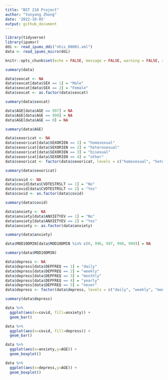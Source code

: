 ```yaml
---
title: "BST 210 Project"
author: "Yunyang Zhong"
date: '2022-10-05'
output: github_document
---
```


```r
library(tidyverse)
library(ipumsr)
ddi <- read_ipums_ddi("nhis_00001.xml")
data <- read_ipums_micro(ddi)

knitr::opts_chunk$set(echo = FALSE, message = FALSE, warning = FALSE, results = FALSE)
```

```r
summary(data)
```

```r
data$sexcat <- NA
data$sexcat[data$SEX == 1] = "Male"
data$sexcat[data$SEX == 2] = "Female"
data$sexcat <- as.factor(data$sexcat)

summary(data$sexcat)
```


```r
data$AGE[data$AGE == 997] = NA
data$AGE[data$AGE == 999] = NA
data$AGE[data$AGE == 0] = NA

summary(data$AGE)
```

```r
data$sexoricat <- NA
data$sexoricat[data$SEXORIEN == 1] = "homosexual"
data$sexoricat[data$SEXORIEN == 2] = "heterosexual"
data$sexoricat[data$SEXORIEN == 3] = "bisexual"
data$sexoricat[data$SEXORIEN == 4] = "other"
data$sexoricat <- factor(data$sexoricat, levels = c("homosexual", "heterosexual", "bisexual", "other"))

summary(data$sexoricat)
```

```r
data$covid <- NA
data$covid[data$CVDTESTRSLT == 1] = "No"
data$covid[data$CVDTESTRSLT == 2] = "Yes"
data$covid <- as.factor(data$covid)

summary(data$covid)
```


```r
data$anxiety <- NA
data$anxiety[data$ANXIETYEV == 1] = "No"
data$anxiety[data$ANXIETYEV == 2] = "Yes"
data$anxiety <- as.factor(data$anxiety)

summary(data$anxiety)
```
```r
data$MOD10DMIN[data$MOD10DMIN %in% c(0, 996, 997, 998, 999)] = NA

summary(data$MOD10DMIN)
```

```r
data$depress <- NA
data$depress[data$DEPFREQ == 1] = "daily"
data$depress[data$DEPFREQ == 2] = "weekly"
data$depress[data$DEPFREQ == 3] = "monthly"
data$depress[data$DEPFREQ == 4] = "yearly"
data$depress[data$DEPFREQ == 5] = "never"
data$depress <- factor(data$depress, levels = c("daily", "weekly", "monthly", "yearly", "never"))

summary(data$depress)
```

```r
data %>% 
  ggplot(aes(x=covid, fill=anxiety)) +
  geom_bar()

data %>% 
  ggplot(aes(x=covid, fill=depress)) +
  geom_bar()
```

```r
data %>% 
  ggplot(aes(x=anxiety,y=AGE)) +
  geom_boxplot()

data %>% 
  ggplot(aes(x=depress,y=AGE)) +
  geom_boxplot()
```

